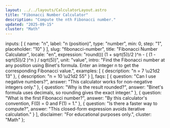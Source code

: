 ```yaml
---
layout: ../../layouts/CalculatorLayout.astro
title: "Fibonacci Number Calculator"
description: "Compute the nth Fibonacci number."
updated: "2025-09-15"
cluster: "Math"
---
```



  inputs: [
    {
      name: "n",
      label: "n (position)",
      type: "number",
      min: 0,
      step: "1",
      placeholder: "10"
    }
  ],
  slug: "fibonacci-number",
  title: "Fibonacci Number Calculator",
  locale: "en",
  expression: "round((( (1 + sqrt(5))/2 )^n - ( (1 - sqrt(5))/2 )^n ) / sqrt(5))",
  unit: "value",
  intro: "Find the Fibonacci number at any position using Binet's formula. Enter an integer n to get the corresponding Fibonacci value.",
  examples: [
    { description: "n = 7 \u21d2 13" },
    { description: "n = 10 \u21d2 55" }
  ],
  faqs: [
    { question: "Can I use negative numbers?", answer: "This calculator works for non-negative integers only." },
    { question: "Why is the result rounded?", answer: "Binet's formula uses decimals, so rounding gives the exact integer." },
    { question: "What is the first Fibonacci number?", answer: "By this calculator's convention, F(0) = 0 and F(1) = 1." },
    { question: "Is there a faster way to compute?", answer: "This closed-form expression avoids iterative calculation." }
  ],
  disclaimer: "For educational purposes only.",
  cluster: "Math"
};

<Calculator schema={schema} />

